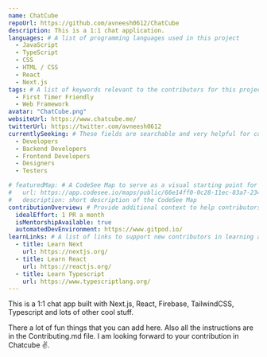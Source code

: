 ```yaml
---
name: ChatCube
repoUrl: https://github.com/avneesh0612/ChatCube
description: This is a 1:1 chat application.
languages: # A list of programming languages used in this project
  - JavaScript
  - TypeScript
  - CSS
  - HTML / CSS
  - React
  - Next.js
tags: # A list of keywords relevant to the contributors for this project
  - First Timer Friendly
  - Web Framework
avatar: "ChatCube.png"
websiteUrl: https://www.chatcube.me/
twitterUrl: https://twitter.com/avneesh0612
currentlySeeking: # These fields are searchable and very helpful for contributors to match well with your project
  - Developers
  - Backend Developers
  - Frontend Developers
  - Designers
  - Testers

# featuredMap: # A CodeSee Map to serve as a visual starting point for contributors
#   url: https://app.codesee.io/maps/public/66e14ff0-0c28-11ec-83a7-234deb28a370
#   description: short description of the CodeSee Map
contributionOverview: # Provide additional context to help contributors match well with your project
  idealEffort: 1 PR a month
  isMentorshipAvailable: true
  automatedDevEnvironment: https://www.gitpod.io/
learnLinks: # A list of links to support new contributors in learning about your project and tech stack and culture / community
  - title: Learn Next
    url: https://nextjs.org/
  - title: Learn React
    url: https://reactjs.org/
  - title: Learn Typescript
    url: https://www.typescriptlang.org/
---
```


<!-- Divide your content into sections using our handy shortcodes. Each section is optional -->

<Overview>
This is a 1:1 chat app built with Next.js, React, Firebase, TailwindCSS, Typescript and lots of other cool stuff.

</Overview>

<Contributing>

There a lot of fun things that you can add here. Also all the instructions are in the Contributing.md file. 
I am looking forward to your contribution in Chatcube :v:.

</Contributing>
